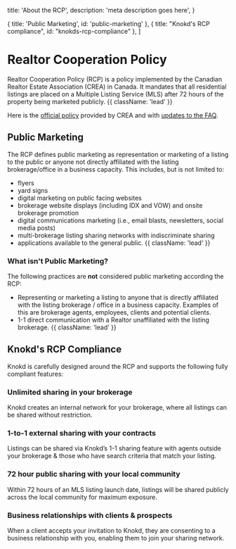 

  title: 'About the RCP',
  description:
    'meta description goes here',
}

  { title: 'Public Marketing', id: 'public-marketing' },
  { title: "Knokd's RCP compliance", id: "knokds-rcp-compliance" },
]

<HeroPattern />

# Realtor Cooperation Policy

Realtor Cooperation Policy (RCP) is a policy implemented by the Canadian Realtor Estate Association (CREA) in Canada. It mandates that all residential listings are placed on a Multiple Listing Service (MLS) after 72 hours of the property being marketed publicly. {{ className: 'lead' }}

Here is the [official policy](https://member.crea.ca/wp-content/uploads/2023/03/REALTORR-Cooperation-Policy-March-2023.pdf) provided by CREA and with [updates to the FAQ](https://news2me.crea.ca/new-realtor-cooperation-policy-faqs-available).

## Public Marketing

The RCP defines public marketing as representation or marketing of a listing to the public or
anyone not directly affiliated with the listing brokerage/office in a business capacity. This includes, but is not limited to:
* flyers
* yard signs
* digital marketing on public facing websites
* brokerage website displays (including IDX and VOW) and onsite brokerage promotion
* digital communications marketing (i.e., email blasts, newsletters, social media posts)
* multi-brokerage listing sharing networks with indiscriminate sharing
* applications available to the general public. {{ className: 'lead' }}

### What isn't Public Marketing?

The following practices are **not** considered public marketing according the RCP:

* Representing or marketing a listing to anyone that is directly affiliated with the listing brokerage / office in a business capacity. Examples of this are brokerage agents, employees, clients and potential clients.
* 1-1 direct communication with a Realtor unaffiliated with the listing brokerage. {{ className: 'lead' }}

## Knokd's RCP Compliance

Knokd is carefully designed around the RCP and supports the following fully compliant features:

<h3 className="flex gap-2 items-center"><StoreIcon className="h-8 w-8 fill-indigo-500/20 stroke-indigo-500 transition-colors group-hover/button:stroke-indigo-400" /> Unlimited sharing in your brokerage </h3>
Knokd creates an internal network for your brokerage, where all listings can be shared without restriction.

<h3 className="flex gap-2 items-center"><ShareIcon className="h-8 w-8 fill-indigo-500/20 stroke-indigo-500 transition-colors group-hover/button:stroke-indigo-400" /> 1-to-1 external sharing with your contracts </h3>
Listings can be shared via Knokd’s 1-1 sharing feature with agents outside your brokerage & those who have search criteria that match your listing.

<h3 className="flex gap-2 items-center"><ClockIcon className="h-8 w-8 fill-indigo-500/20 stroke-indigo-500 transition-colors group-hover/button:stroke-indigo-400" /> 72 hour public sharing with your local community </h3>
Within 72 hours of an MLS listing launch date, listings will be shared publicly across the local community for maximum exposure.

<h3 className="flex gap-2 items-center"><UserIcon className="h-8 w-8 fill-indigo-500/20 stroke-indigo-500 transition-colors group-hover/button:stroke-indigo-400" /> Business relationships with clients & prospects </h3>
When a client accepts your invitation to Knokd, they are consenting to a business relationship with you, enabling them to join your sharing network.
